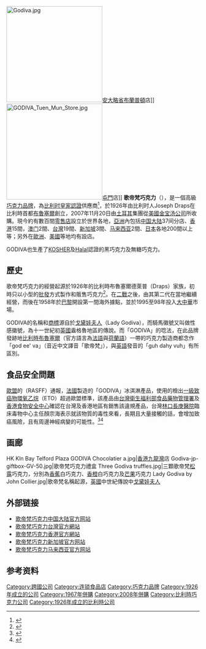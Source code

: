 {{Refimprove|time=2018-05-20T03:54:17+00:00}}
{{noteTA
|T=zh-cn:歌帝梵巧克力; zh-tw:歌帝梵巧克力; zh-hk:歌帝梵巧克力;
|1=zh-cn:歌帝梵巧克力; zh-tw:歌帝梵巧克力; zh-hk:歌帝梵巧克力;
}}
{{Infobox company
| name             = 歌帝梵巧克力<br>Godiva Chocolatier
| image             = File:Godiva belgian chocolate golden box 24.JPG
| type             = [[子公司|子公司]]
| foundation       = 1926
| founder          = Joseph Draps
| location_city    = [[布鲁塞尔|布鲁塞尔]]
| location_country ={{BEL}}
| locations        = 
| area_served      = 全球
| key_people       = Thierry Muret （首席主廚）
| industry         = [[食品产业|食品产业]]
| products         = [[巧克力|巧克力]]及甜點
| services         = 
| market cap       = 
| revenue          = 
| operating_income = 
| net_income       = 
| assets           = 
| equity           = 
| owner            = 
| num_employees    = 
| parent           = [[星辰控股|星辰控股]]
| divisions        = 
| subsid           = 
| homepage         = {{URL|http://www.godiva.com}}
| footnotes        = 
| intl             = 
}}
[[File:Godiva.jpg|250px]][[安大略省|安大略省]][[布蘭普頓|布蘭普頓]]店]]
[[File:GODIVA_Tuen_Mun_Store.jpg|250px]][[屯門|屯門]]店]]
'''歌帝梵巧克力'''（{{lang-fr|'''GODIVA Chocolatier'''}}），是一個高級[[巧克力|巧克力]][[品牌|品牌]]，為[[比利时|比利时]][[皇家認證|皇家認證]]供應商<ref>{{cite web|url=http://www.dghb.be/en/suppliers.php|title=SUPPLIERS|author=Secretariat of the Civil List of his Majesty the King|publisher=Association of the Belgian Warrant Holders|language=en|accessdate=2017-12-22|archive-date=2017-12-23|archive-url=https://web.archive.org/web/20171223042731/http://www.dghb.be/en/suppliers.php|dead-url=no}}</ref>，於1926年由比利时人Joseph Draps在比利時首都[[布魯塞爾|布魯塞爾]]創立，2007年11月20日由[[土耳其|土耳其]]{{link-en|Yıldız Holding|Yıldız Holding|}}集團從[[美國|美國]][[金宝汤公司|金宝汤公司]]所收購。現今約有數百間[[零售|零售店]]設立於世界各地，[[亞洲|亞洲]]內包括[[中国大陆|中国大陆]]37间分店、[[香港|香港]]15間，[[澳门|澳门]]2間、[[台灣|台灣]]19間、[[新加坡|新加坡]]3間、[[马来西亚|马来西亚]]2間、[[日本|日本]]各地200間以上等；另外在[[歐洲|歐洲]]、[[美國|美國]]等地均有設店。

GODIVA也生產了[[符合教規的食物_(猶太教)|KOSHER]]及[[符合教規的食物_(伊斯蘭教)|Halal]]認證的黑巧克力及無糖巧克力。

== 歷史 ==
歌帝梵巧克力的經營起源於1926年的比利時布魯塞爾德萊普（Draps）家族，初時只以小型的[[批發|批發]]方式製作和販售巧克力<ref>{{cite web|url=http://www.godiva.com.tw/family|title=Godiva history|accessdate=2010-12-28|deadurl=yes|archiveurl=https://web.archive.org/web/20100517063607/http://www.godiva.com.tw/family|archivedate=2010-05-17}}</ref>。在[[二戰|二戰]]之後，由其第二代在當地繼續經營，而後在1958年於[[巴黎|巴黎]]開設第一間海外據點，並於1995至98年投入[[大中華|大中華]]市場。

GODIVA的名稱和[[商標|商標]]源自於[[戈黛娃夫人|戈黛娃夫人]]（Lady Godiva），而騎馬徽號又叫做性感徽號，為十一世紀初[[英國|英國]]盎格魯地區的傳說。而「GODIVA」的唸法，在此品牌發跡地[[比利時|比利時]][[布魯塞爾|布魯塞爾]]（官方語言為[[法語|法語]]與[[荷蘭語|荷蘭語]]）一帶的巧克力製造商都念作「god ee' va」（音近中文譯音「歌帝梵」），與[[英語|英語]]發音的「guh dahy vuh」有所區別。

==食品安全問題==
[[歐盟|歐盟]]的{{le|食品及飼料快速預警系統|Rapid Alert System for Food and Feed}}（RASFF）通報，[[法國|法國]]製造的「GODIVA」冰淇淋產品，使用的{{le|刺槐豆膠|Locust bean gum}}檢出[[一級致癌物|一級致癌物]][[環氧乙烷|環氧乙烷]]（ETO）超過歐盟標準，該產品由[[台灣|台灣]][[衛生福利部食品藥物管理署|衛生福利部食品藥物管理署]]及[[香港|香港]][[食物安全中心|食物安全中心]]確認在台灣及香港地區有銷售該違規產品，台灣[[林口|林口]][[長庚醫院|長庚醫院]]臨床毒物中心主任顏宗海表示就該物質的毒性來看，長期且大量接觸的話，會增加致癌風險，且有周邊神經病變的可能性。<ref>{{cite web|url= https://news.ltn.com.tw/amp/news/life/paper/1489345|title= 致癌物超標 GODIVA六款冰淇淋下架|date= 2021-12-11|publisher= 自由時報|access-date= 2021-12-11|archive-date= 2021-12-11|archive-url= https://web.archive.org/web/20211211083633/https://news.ltn.com.tw/amp/news/life/paper/1489345|dead-url= no}}</ref><ref>{{cite web|title= Six Godiva ice cream products found with banned pesticide|url= https://www.thestandard.com.hk/breaking-news/section/4/184249/Six-Godiva-ice-cream-products-found-with-banned-pesticide|date= 2012-11-09|publisher= The Standard|access-date= 2021-12-11|archive-date= 2021-12-11|archive-url= https://web.archive.org/web/20211211201033/https://www.thestandard.com.hk/breaking-news/section/4/184249/Six-Godiva-ice-cream-products-found-with-banned-pesticide|dead-url= no}}</ref>

== 画廊 ==
<gallery>
HK Kln Bay Telford Plaza GODIVA Chocolatier a.jpg|[[香港|香港]][[九龍灣|九龍灣]]店
Godiva-jp-giftbox-GV-50.jpg|歌帝梵巧克力禮盒
Three Godiva truffles.jpg|三顆歌帝梵[[松露|松露]]巧克力，分別為[[香蕉|香蕉]]白巧克力、[[香橙|香橙]]白巧克力及[[芒果|芒果]]巧克力
Lady Godiva by John Collier.jpg|歌帝梵名稱起源，[[英國|英國]]中世紀傳說中[[戈黛娃夫人|戈黛娃夫人]]
</gallery>

== 外部链接 ==
* [http://www.godiva.cn 歌帝梵巧克力中国大陆官方网站] {{Wayback|url=http://www.godiva.cn/ |date=20200723111006 }}
* [http://www.godiva.com.tw 歌帝梵巧克力台灣官方網站] {{Wayback|url=http://www.godiva.com.tw/ |date=20100902155829 }}
* [http://www.godiva.com.hk 歌帝梵巧克力香港官方網站] {{Wayback|url=http://www.godiva.com.hk/ |date=20200722205141 }}
* [http://www.godiva.com.sg 歌帝梵巧克力新加坡官方网站] {{Wayback|url=http://www.godiva.com.sg/ |date=20200722205140 }}
* [http://www.godiva.my 歌帝梵巧克力马来西亚官方网站] {{Wayback|url=http://www.godiva.my/ |date=20200519222012 }}

==参考资料==
{{reflist}}
[[Category:跨國公司|Category:跨國公司]]
[[Category:连锁食品店|Category:连锁食品店]]
[[Category:巧克力品牌|Category:巧克力品牌]]
[[Category:1926年成立的公司|Category:1926年成立的公司]]
[[Category:1967年併購|Category:1967年併購]]
[[Category:2008年併購|Category:2008年併購]]
[[Category:比利時巧克力公司|Category:比利時巧克力公司]]
[[Category:1926年成立的比利時公司|Category:1926年成立的比利時公司]]